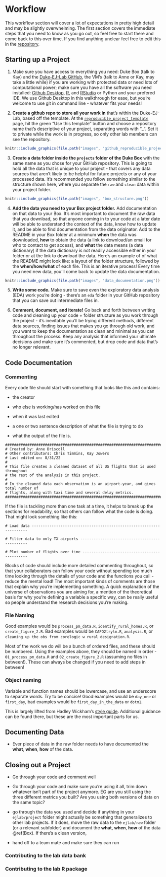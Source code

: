 # Workflow {-}

This workflow section will cover a lot of expectations in pretty high detail and may be slightly overwhelming. The first section covers the immediate steps that you need to know as you go out, so feel free to start there and come back to this over time. If you find anything unclear feel free to edit this in the [repository](https://github.com/Duke-EJ-Lab/EJ_Lab_Starter_Guide).

## Starting up a Project {-}

1) Make sure you have access to everything you need: Duke Box (talk to Kay) and the [Duke-EJ-Lab GitHub](https://github.com/Duke-EJ-Lab), the VM's (talk to Anne or Kay, may take a little while) if you are working with protected data or need lots of computational power; make sure you have all the software you need installed: [Github Desktop](https://desktop.github.com/), [R](https://cran.r-project.org/), and [RStudio](https://www.rstudio.com/products/rstudio/download/) or Python and your prefered IDE. We use Github Desktop in this walkthrough for ease, but you're welcome to use git in command line - whatever fits your needs! 

2) **Create a github repo to store all your work in** that's within the Duke-EJ-Lab, based off the template. At the [`reproducible_project_template`](https://github.com/Duke-EJ-Lab/reproducible_project_template) page, hit the green "Use this template" button and choose a repository name that's descriptive of your project, separating words with "_". Set it to private while the work is in progress, so only other lab members can see the repository.

```r
knitr::include_graphics(file.path("images", "github_reproducible_project_template.png"))
```

3) **Create a data folder inside the `projects` folder of the Duke Box** with the same name as you chose for your GitHub repository. This is going to hold all the data that is unique to your project - that covers any data sources that aren't likely to be helpful for future projects or any of your processed data. It's recommended you follow something similar to the structure shown here, where you separate the `raw` and `clean` data within your project folder. 

```r
knitr::include_graphics(file.path("images", "box_structure.png"))
```

4) **Add the data you need to your Box project folder.** Add documentation on that data to your Box. It's most important to document the raw data that you download, so that anyone coming in to your code at a later date will be able to understand the context of the data, know how to update it, and be able to find documentation from the data originator. Add to the README in your Box folder at a minimum **when** the data was downloaded, **how** to obtain the data (a link to download/an email for who to contact to get access), and **what** the data means (a data dictionary) if the data dictionary is not readily accessible either in your folder or at the link to download the data. Here's an example of of what the README might look like: a layout of the folder structure, followed by the **when/how/what** of each file. This is an iterative process! Every time you need new data, you'll come back to update the data documentation. 

```r
knitr::include_graphics(file.path("images", "data_documentation.png"))
```

5) **Write some code.** Make sure to save even the exploratory data analysis (EDA) work you're doing - there's an `eda` folder in your GitHub repository that you can save out intermediate files in. 

6) **Comment, document, and iterate!** Go back and forth between writing code and cleaning up your code + folder structure as you work through the project - it's inevitable you'll be trying different methods, different data sources, finding issues that makes you go through old work, and you want to keep the documentation as clean and minimal as you can throughout the process. Keep any analysis that informed your ultimate decisions and make sure it's commented, but drop code and data that's no longer relevant. 

## Code Documentation {-}

### Commenting {-}

Every code file should start with something that looks like this and contains:

* the creator

* who else is working/has worked on this file

* when it was last edited

* a one or two sentence description of what the file is trying to do 

* what the output of the file is.

```
########################################################################################
# Created by: Anne Driscoll
# Other contributors: Chris Timmins, Kay Jowers
# Last edited on: 8/31/22
#
# This file creates a cleaned dataset of all US flights that is used throughout 
# the rest of the analysis in this project. 
#
# In the cleaned data each observation is an airport-year, and gives total number of 
# flights, along with taxi time and several delay metrics. 
########################################################################################
```

If the file is tackling more than one task at a time, it helps to break up the sections for readability, so that others can follow what the code is doing. That might look something like this:

```
# Load data --------------------------------------------------------------------

# Filter data to only TX airports ----------------------------------------------

# Plot number of flights over time ---------------------------------------------
```

Blocks of code should include more detailed commenting throughout, so that your collaborators can follow your code without spending too much time looking through the details of your code and the functions you call - reduce the mental load! The most important kinds of comments are those that explain why you're implementing something. A quick explanation of the universe of observations you are aiming for, a mention of the theoretical basis for why you're defining a variable a specific way, can be really useful so people understand the research decisions you're making. 

### File Naming {-}

Good examples would be `process_pm_data.R`, `identify_rural_homes.R`, or `create_figure_2.R`. Bad examples would be `CAFO2trylm.R`, `analysis.R`, or `cleaning up the obs from corelogic w rural designation.R`. 

Most of the work we do will be a bunch of ordered files, and these should be numbered. Using the examples above, they should be named in order - `01_process_pm_data.R` and `02_create_figure_2.R` (assuming no files in between!). These can always be changed if you need to add steps in between!

### Object naming {-}

Variable and function names should be lowercase, and use an underscore to separate words. Try to be concise! Good examples would be `day_one` or `first_day`, bad examples would be `first_day_in_the_data` or `dotm1`.

This is largely lifted from Hadley Wickham's [style guide](http://adv-r.had.co.nz/Style.html). Additional guidance can be found there, but these are the most important parts for us.


## Documenting Data {-}

 * Ever piece of data in the raw folder needs to have documented the **what**, **when**, **how** of the data.

## Closing out a Project {-}

* Go through your code and comment well

* Go through your code and make sure you're using it all, trim down whatever isn't part of the project anymore. EG are you still using the three different metrics you built? Are you using both versions of data on the same topic?

* go through the data you used and decide if anything in your `ejlab/project` folder might actually be something that generalizes to other lab projects. If it does, move the raw data to the `ejlab/raw` folder (or a relevant subfolder) and document the **what**, **when**, **how** of the data \@ref(Box). If there's a clean version, 

* hand off to a team mate and make sure they can run 

### Contributing to the lab data bank {-}

### Contributing to the lab R package {-}
